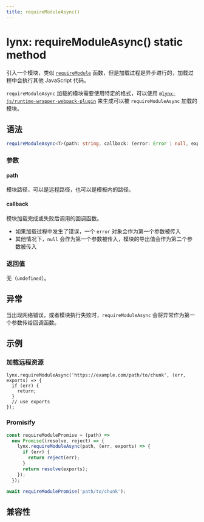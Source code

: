 ```yaml
---
title: requireModuleAsync()
---
```


# lynx: requireModuleAsync() static method

引入一个模块，类似 [`requireModule`](./lynx-require-module.mdx) 函数，但是加载过程是异步进行的，加载过程中会执行其他 JavaScript 代码。

`requireModuleAsync` 加载的模块需要使用特定的格式，可以使用 [`@lynx-js/runtime-wrapper-webpack-plugin`](https://www.npmjs.com/package/@lynx-js/runtime-wrapper-webpack-plugin) 来生成可以被 `requireModuleAsync` 加载的模块。

## 语法

```ts
requireModuleAsync<T>(path: string, callback: (error: Error | null, exports?: T) => void): void;
```

### 参数

#### path

模块路径，可以是远程路径，也可以是模板内的路径。

#### callback

模块加载完成或失败后调用的回调函数。

- 如果加载过程中发生了错误，一个 `error` 对象会作为第一个参数被传入
- 其他情况下，`null` 会作为第一个参数被传入，模块的导出值会作为第二个参数被传入

### 返回值

无（`undefined`）。

## 异常

当出现网络错误，或者模块执行失败时，`requireModuleAsync` 会将异常作为第一个参数传给回调函数。

## 示例

### 加载远程资源

```tsx
lynx.requireModuleAsync('https://example.com/path/to/chunk', (err, exports) => {
  if (err) {
    return;
  }
  // use exports
});
```

### Promisify

```js
const requireModulePromise = (path) =>
  new Promise((resolve, reject) => {
    lynx.requireModuleAsync(path, (err, exports) => {
      if (err) {
        return reject(err);
      }
      return resolve(exports);
    });
  });

await requireModulePromise('path/to/chunk');
```

## 兼容性


<LegacyCompatTable metadata="lynx-api/lynx/requireModuleAsync" />
